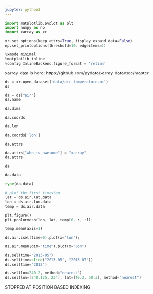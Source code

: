 ```yaml
---
jupyter: python3
---
```


```python
import matplotlib.pyplot as plt
import numpy as np
import xarray as xr
```

```python
xr.set_options(keep_attrs=True, display_expand_data=False)
np.set_printoptions(threshold=10, edgeitems=2)

%xmode minimal
%matplotlib inline
%config InlineBackend.figure_format = 'retina'
```

xarray-data is here: https://github.com/pydata/xarray-data/tree/master

```python
ds = xr.open_dataset('data/air_temperature.nc')
ds
```

```python
da = ds["air"]
da.name
```

```python
da.dims
```

```python
da.coords
```

```python
da.lon
```

```python
da.coords['lon']
```

```python
da.attrs
```

```python
da.attrs["who_is_awesome"] = "xarray"
da.attrs
```

```python
da
```

```python
da.data
```

```python
type(da.data)
```

```python
# plot the first timestep
lat = ds.air.lat.data
lon = ds.air.lon.data
temp = ds.air.data

plt.figure()
plt.pcolormesh(lon, lat, temp[0, :, :]);

temp.mean(axis=1)
```

```python
ds.air.isel(time=0).plot(x="lon");
```

```python
ds.air.mean(dim="time").plot(x="lon")
```

```python
ds.sel(time="2013-05")
ds.sel(time=slice("2013-05", "2013-07"))
ds.sel(time="2013")
```

```python
ds.sel(lon=240.2, method="nearest")
ds.sel(lon=[240.125, 234], lat=[40.3, 50.3], method="nearest")
```

STOPPED AT POSITION BASED INDEXING


